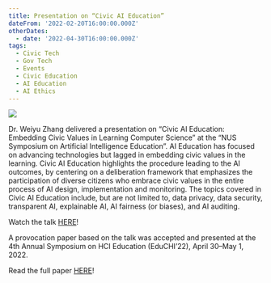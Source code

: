 ```yaml
---
title: Presentation on “Civic AI Education”
dateFrom: '2022-02-20T16:00:00.000Z'
otherDates:
  - date: '2022-04-30T16:00:00.000Z'
tags:
  - Civic Tech
  - Gov Tech
  - Events
  - Civic Education
  - AI Education
  - AI Ethics
---
```


![](/news/civic-ai-2022.png)

Dr. Weiyu Zhang delivered a presentation on “Civic AI Education: Embedding Civic Values in Learning Computer Science” at the “NUS Symposium on Artificial Intelligence Education”. AI Education has focused on advancing technologies but lagged in embedding civic values in the learning. Civic AI Education highlights the procedure leading to the AI outcomes, by centering on a deliberation framework that emphasizes the participation of diverse citizens who embrace civic values in the entire process of AI design, implementation and monitoring. The topics covered in Civic AI Education include, but are not limited to, data privacy, data security, transparent AI, explainable AI, AI fairness (or biases), and AI auditing.

Watch the talk [HERE](https://www.youtube.com/watch?v=8dK3dUKA4sg)!

A provocation paper based on the talk was accepted and presented at the 4th Annual Symposium on HCI Education (EduCHI’22), April 30–May 1, 2022.

Read the full paper [HERE](https://educhi2022.hcilivingcurriculum.org/wp-content/uploads/2022/04/educhi2022-final12.pdf)!
